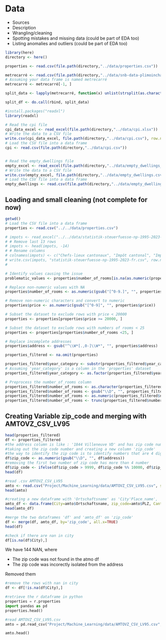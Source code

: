 # Data

* Sources
* Description
* Wrangling/cleaning
* Spotting mistakes and missing data (could be part of EDA too)
* Listing anomalies and outliers (could be part of EDA too)

```r
library(here)
directory <- here()

properties <- read.csv(file.path(directory,"../data/properties.csv"))

metrecarré <- read.csv(file.path(directory,"../data/snb-data-plimoincha-fr-all-20240321_0900.csv"))
# Assuming your data frame is named metrecarré
metrecarré <- metrecarré[-1, ]

split_data <- lapply(metrecarré, function(x) unlist(strsplit(as.character(x), ";")))

split_df <- do.call(rbind, split_data)
```

```r
#install.packages("readxl")
library(readxl)

# Read the cpi file
cpi_data_excel <- read_excel(file.path(directory,"../data/cpi.xlsx"))
# Write the data to a CSV file
write.csv(cpi_data_excel, file.path(directory,"../data/cpi.csv"), row.names = FALSE)
# Load the CSV file into a data frame
cpi <- read.csv(file.path(directory,"../data/cpi.csv"))


# Read the empty_dwellings file
empty_excel <- read_excel(file.path(directory,"../data/empty_dwellings_by_canton_1999-2023.xlsx"))
# Write the data to a CSV file
write.csv(empty_excel, file.path(directory,"../data/empty_dwellings.csv"), row.names = FALSE)
# Load the CSV file into a data frame
empty_dwellings <- read.csv(file.path(directory,"../data/empty_dwellings.csv"))
```


## Loading and small cleaning (not complete for now)

```r
getwd()
# Load the CSV file into a data frame
properties <- read.csv("../../data/properties.csv")

# impots <- read_excel("../../data/statistik-steuerfuesse-np-1995-2023-fr.xlsx", skip = 14)
# # Remove last 13 rows
# impots <- head(impots, -14)
# # Rename columns
# colnames(impots) <- c("Chefs-lieux cantonaux", "Impôt cantonal", "Impôt communal", "Impôt paroissial Evang. / réform", "Impôt paroissial Kath. / cath.rom")
# write.csv(impots, "statistik-steuerfuesse-np-1995-2023-fr.csv", row.names = FALSE)
# 

# Identify values causing the issue
problematic_values <- properties$number_of_rooms[is.na(as.numeric(properties$number_of_rooms))]

# Replace non-numeric values with NA
properties$number_of_rooms <- as.numeric(gsub("[^0-9.]", "", properties$number_of_rooms))

# Remove non-numeric characters and convert to numeric
properties$price <- as.numeric(gsub("[^0-9]", "", properties$price))

# Subset the dataset to exclude rows with price < 20000
properties <- properties[properties$price >= 20000, ]

# Subset the dataset to exclude rows with numbers of rooms < 25
properties <- properties[properties$number_of_rooms <25, ]

# Replace incomplete addresses
properties$address <- gsub("^\\W*[.,0-]\\W*", "", properties$address)

properties_filtered <- na.omit(properties)

properties_filtered$year_category <- substr(properties_filtered$year_category, 1, 9)
# Assuming 'year_category' is a column in the 'properties' dataset
properties_filtered$year_category <- as.factor(properties_filtered$year_category)

# Preprocess the number_of_rooms column
properties_filtered$number_of_rooms <- as.character(properties_filtered$number_of_rooms)
properties_filtered$number_of_rooms <- gsub("\\D", "", properties_filtered$number_of_rooms)  # Remove non-numeric characters
properties_filtered$number_of_rooms <- as.numeric(properties_filtered$number_of_rooms)       # Convert to numeric
properties_filtered$number_of_rooms <- trunc(properties_filtered$number_of_rooms)             # Truncate non-integer values
```

## Creating Variable zip_code and merging with AMTOVZ_CSV_LV95

```r
head(properties_filtered)
df <- properties_filtered
#the address column is like : '1844 Villeneuve VD' and has zip code number in it
#taking out the zip code number and creating a new column 'zip_code'
#the way to identify the zip code is to identify numbers that are 4 digits long
df$zip_code <- as.numeric(gsub("\\D", "", df$address))
#removing the first two number of zip code has more than 4 number
df$zip_code <- ifelse(df$zip_code > 9999, df$zip_code %% 10000, df$zip_code)
head(df)
```

```r
#read .csv AMTOVZ_CSV_LV95
amto <- read.csv("Project/Machine_Learning/data/AMTOVZ_CSV_LV95.csv", sep=';', encoding='latin1')
head(amto)

#creating a new dataframe with 'Ortschaftsname' as 'City'Place_name', 'PLZ' as 'zip_code' and 'KantonskÃ.rzel' as 'Canton_code'
amto_df <- data.frame(City=amto$Ortschaftsname, zip_code=amto$PLZ, Canton_code=amto$KantonskÃ.rzel)
head(amto_df)
```
```r
#merge the two dataframes 'df' and 'amto_df' on 'zip_code'
df <- merge(df, amto_df, by='zip_code', all.x=TRUE)
head(df)

#check if there are nan in city
df[is.na(df$City),]

```
We have 144 NAN, where

- The zip code was not found in the atmo df
- The zip code was incorectly isolated from the address

Removed them
```r
#remove the rows with nan in city
df <- df[!is.na(df$City),]
```

```python
#retrieve the r dataframe in python
properties = r.properties
import pandas as pd
properties.head()

#read AMTOVZ_CSV_LV95.csv
amto = pd.read_csv("Project/Machine_Learning/data/AMTOVZ_CSV_LV95.csv", sep=';', encoding='latin1')

amto.head()

```